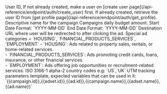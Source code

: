 <ParamField body="userId" type="string" required>
	User ID, If not already created, make a user on [create user
	page](/api-reference/endpoint/auth/create_user) first. If already created,
	retrieve the user ID from [get profile
	page](/api-reference/endpoint/auth/get_profile).
</ParamField>

<ParamField body="campaignName" type="string" required>
	Descriptive name for the campaign
</ParamField>

<ParamField body="budget" type="number" required>
	Campaigns daily budget amount.
</ParamField>

<ParamField body="startDate" type="string">
	Start Date Format: `YYYY-MM-DD`
</ParamField>

<ParamField body="endDate" type="string">
	End Date Format: `YYYY-MM-DD`
</ParamField>

<ParamField body="url" type="string" required>
	Destination URL where user will be redirected to after clicking the ad.
</ParamField>

<ParamField body="specialAdCategories" type="string[]">
	Special ad categories = `HOUSING`, `FINANCIAL_PRODUCTS_SERVICES`,
	`EMPLOYMENT`
	<Note>
		- `HOUSING`: Ads related to property sales, rentals, or home-related
		services. <br />
		- `FINANCIAL_PRODUCTS_SERVICES`: Ads promoting credit cards, loans, insurance,
		or other financial services. <br />- `EMPLOYMENT`: Ads offering job
		opportunities or recruitment-related services.
	</Note>
</ParamField>

<ParamField body="specialAdCountries" type="string[]">
	ISO 3166-1 alpha-2 country codes e.g: `US`,`UK`
</ParamField>

<ParamField body="utmParams" type="string">
	UTM tracking parameters template, expected variables that can be used in it: `{{campaign.id}},{{adset.id}},{{ad.id}},{{campaign.name}},{{adset.name}},{{ad.name}}`
</ParamField>
